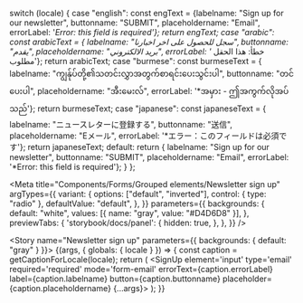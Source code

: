 
  switch (locale) {
    case "english":
      const engText = {labelname: "Sign up for our newsletter", buttonname: "SUBMIT", placeholdername: "Email", errorLabel: '*Error: this field is required'};
      return engText;
    case "arabic":
      const arabicText = { labelname: "سجل للحصول على اخر اخبارنا", buttonname: "يقدم", placeholdername: "بريد الالكتروني", errorLabel: '* خطأ: هذا الحقل مطلوب'};
      return arabicText;
    case "burmese":
      const burmeseText = { labelname: "ကျွန်ုပ်တို့၏သတင်းလွှာအတွက်စာရင်းပေးသွင်းပါ", buttonname: "တင်ပေးပါ", placeholdername: "အီးမေးလ်", errorLabel: '*အမှား - ဤအကွက်လိုအပ်သည်'};
      return burmeseText;
    case "japanese":
      const japaneseText = { labelname: "ニュースレターに登録する", buttonname: "送信", placeholdername: "Eメール", errorLabel: '*エラー：このフィールドは必須です'};
      return japaneseText;
    default:
      return { labelname: "Sign up for our newsletter", buttonname: "SUBMIT", placeholdername: "Email", errorLabel: '*Error: this field is required'};
  }
};

<Meta title="Components/Forms/Grouped elements/Newsletter sign up"
  argTypes={{
    variant: {
      options: ["default", "inverted"],
      control: { type: "radio" },
      defaultValue: "default",
    },
  }}
  parameters={{
    backgrounds: {
      default: "white",
      values: [{ name: "gray", value: "#D4D6D8" }],
    },
    previewTabs: {
      'storybook/docs/panel': {
        hidden: true,
      },
    },
  }}
/>

<Story name="Newsletter sign up" parameters={{ backgrounds: { default: "gray" } }}>
  {(args, { globals: { locale } }) => {
    const caption = getCaptionForLocale(locale);
    return (
      <SignUp element='input' type='email' required='required' mode='form-email' errorText={caption.errorLabel} label={caption.labelname} button={caption.buttonname} placeholder={caption.placeholdername} {...args}></SignUp>
    );
  }}
</Story>
